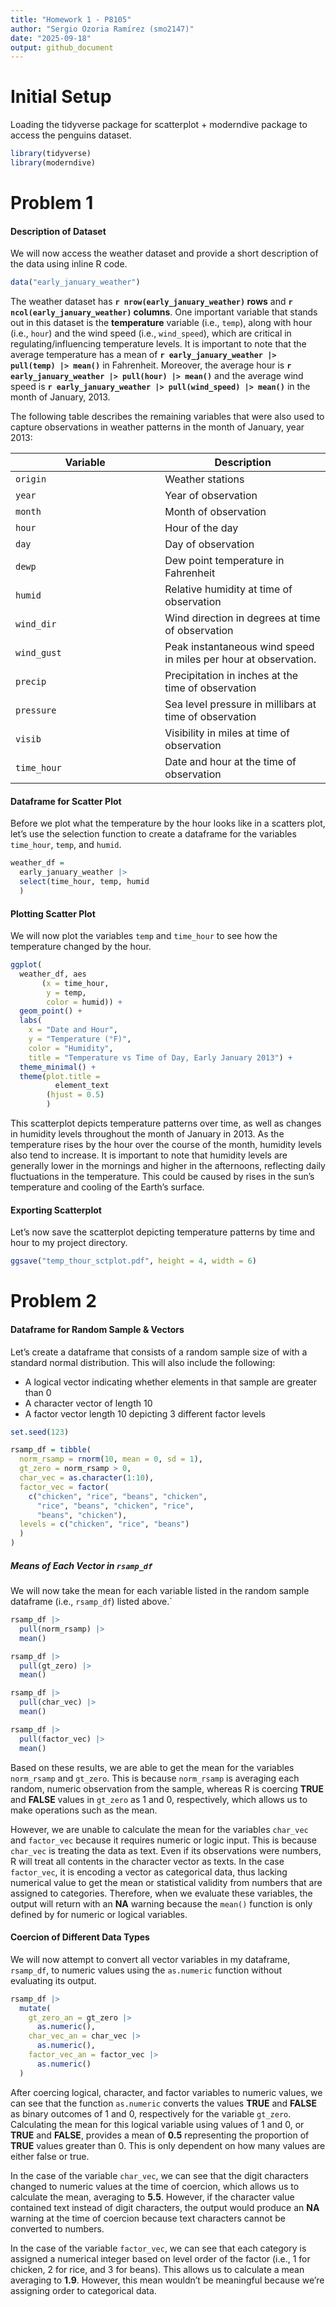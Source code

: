 ```yaml
---
title: "Homework 1 - P8105"
author: "Sergio Ozoria Ramírez (smo2147)"
date: "2025-09-18"
output: github_document
---
```


# Initial Setup

Loading the tidyverse package for scatterplot + moderndive package to access the penguins dataset.

```r
library(tidyverse)
library(moderndive)
```

# Problem 1

#### Description of Dataset

We will now access the weather dataset and provide a short description of the data using inline R code.

```r
data("early_january_weather")
```

The weather dataset has **`r nrow(early_january_weather)` rows** and **`r ncol(early_january_weather)` columns**. One important variable that stands out in this dataset is the **temperature** variable (i.e., `temp`), along with hour (i.e., `hour`) and the wind speed (i.e., `wind_speed`), which are critical in regulating/influencing temperature levels. It is important to note that the average temperature has a mean of **`r early_january_weather |> pull(temp) |> mean()`** in Fahrenheit. Moreover, the average hour is **`r early_january_weather |> pull(hour) |> mean()`** and the average wind speed is **`r early_january_weather |> pull(wind_speed) |> mean()`** in the month of January, 2013.

The following table describes the remaining variables that were also used to capture observations in weather patterns in the month of January, year 2013:

Variable   | Description
---------- | -----------
`origin`   | Weather stations
`year`     | Year of observation
`month`    | Month of observation
`hour`     | Hour of the day
`day`      | Day of observation
`dewp`     | Dew point temperature in Fahrenheit
`humid`    | Relative humidity at time of observation
`wind_dir` | Wind direction in degrees at time of observation
`wind_gust`| Peak instantaneous wind speed in miles per hour at observation.
`precip`   | Precipitation in inches at the time of observation
`pressure` | Sea level pressure in millibars at time of observation
`visib`    | Visibility in miles at time of observation
`time_hour`| Date and hour at the time of observation

#### Dataframe for Scatter Plot

Before we plot what the temperature by the hour looks like in a scatters plot, let's use the selection function to create a dataframe for the variables `time_hour`, `temp`, and `humid`.

```r
weather_df =
  early_january_weather |>
  select(time_hour, temp, humid
  )
```

#### Plotting Scatter Plot

We will now plot the variables `temp` and `time_hour` to see how the temperature changed by the hour.

```r
ggplot(
  weather_df, aes
       (x = time_hour, 
        y = temp, 
        color = humid)) + 
  geom_point() + 
  labs(
    x = "Date and Hour", 
    y = "Temperature (°F)", 
    color = "Humidity",
    title = "Temperature vs Time of Day, Early January 2013") +
  theme_minimal() +
  theme(plot.title = 
          element_text 
        (hjust = 0.5)
        )
```

This scatterplot depicts temperature patterns over time, as well as changes in humidity levels throughout the month of January in 2013. As the temperature rises by the hour over the course of the month, humidity levels also tend to increase. It is important to note that humidity levels are generally lower in the mornings and higher in the afternoons, reflecting daily fluctuations in the temperature. This could be caused by rises in the sun's temperature and cooling of the Earth's surface.

#### Exporting Scatterplot

Let's now save the scatterplot depicting temperature patterns by time and hour to my project directory.

```r
ggsave("temp_thour_sctplot.pdf", height = 4, width = 6)
```

# Problem 2

#### Dataframe for Random Sample & Vectors

Let's create a dataframe that consists of a random sample size of with a standard normal distribution. This will also include the following:

* A logical vector indicating whether elements in that sample are greater than 0
* A character vector of length 10
* A factor vector length 10 depicting 3 different factor levels

```r
set.seed(123)

rsamp_df = tibble(
  norm_rsamp = rnorm(10, mean = 0, sd = 1),
  gt_zero = norm_rsamp > 0,
  char_vec = as.character(1:10),
  factor_vec = factor(
    c("chicken", "rice", "beans", "chicken",
      "rice", "beans", "chicken", "rice",
      "beans", "chicken"),
  levels = c("chicken", "rice", "beans")
  )
)
```

##### Means of Each Vector in `rsamp_df`

We will now take the mean for each variable listed in the random sample dataframe (i.e., `rsamp_df`) listed above.`

```r
rsamp_df |> 
  pull(norm_rsamp) |> 
  mean()

rsamp_df |> 
  pull(gt_zero) |> 
  mean()

rsamp_df |> 
  pull(char_vec) |> 
  mean()

rsamp_df |> 
  pull(factor_vec) |> 
  mean()
```

Based on these results, we are able to get the mean for the variables `norm_rsamp` and `gt_zero`. This is because `norm_rsamp` is averaging each random, numeric observation from the sample, whereas R is coercing **TRUE** and **FALSE** values in `gt_zero` as 1 and 0, respectively, which allows us to make operations such as the mean.

However, we are unable to calculate the mean for the variables `char_vec` and `factor_vec` because it requires numeric or logic input. This is because `char_vec` is treating the data as text. Even if its observations were numbers, R will treat all contents in the character vector as texts. In the case `factor_vec`, it is encoding a vector as categorical data, thus lacking numerical value to get the mean or statistical validity from numbers that are assigned to categories. Therefore, when we evaluate these variables, the output will return with an **NA** warning because the `mean()` function is only defined by for numeric or logical variables.

#### Coercion of Different Data Types

We will now attempt to convert all vector variables in my dataframe, `rsamp_df`, to numeric values using the `as.numeric` function without evaluating its output.

```r
rsamp_df |> 
  mutate(
    gt_zero_an = gt_zero |> 
      as.numeric(),
    char_vec_an = char_vec |> 
      as.numeric(),
    factor_vec_an = factor_vec |> 
      as.numeric()
  )
```

After coercing logical, character, and factor variables to numeric values, we can see that the function `as.numeric` converts the values **TRUE** and **FALSE** as binary outcomes of 1 and 0, respectively for the variable `gt_zero`. Calculating the mean for this logical variable using values of 1 and 0, or **TRUE** and **FALSE**, provides a mean of **0.5** representing the proportion of **TRUE** values greater than 0. This is only dependent on how many values are either false or true. 

In the case of the variable `char_vec`, we can see that the digit characters changed to numeric values at the time of coercion, which allows us to calculate the mean, averaging to **5.5**. However, if the character value contained text instead of digit characters, the output would produce an **NA** warning at the time of coercion because text characters cannot be converted to numbers.

In the case of the variable `factor_vec`, we can see that each category is assigned a numerical integer based on level order of the factor (i.e., 1 for chicken, 2 for rice, and 3 for beans). This allows us to calculate a mean averaging to **1.9**. However, this mean wouldn't be meaningful because we're assigning order to categorical data. 